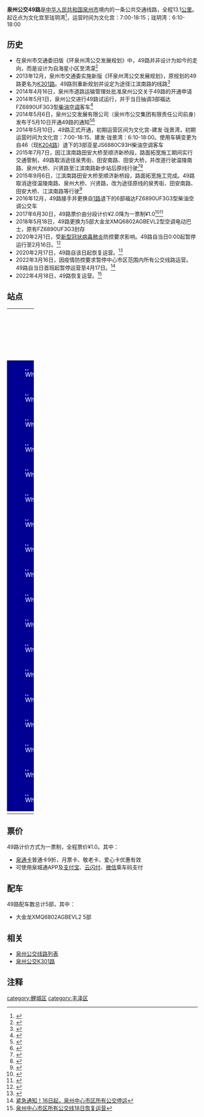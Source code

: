 {{Infobox Bus Route
| number=泉州公交49路
| image=[[File:MIN-CYH182.jpeg|300px]]
| operator=[[泉州市公交集团有限责任公司|泉州市公交集团有限责任公司]]
| garage=江南公司
| length=13.1KM
| via=关帝庙、泉州汽车站<br>现代中学、王宫旱闸
| start=文化宫
| end=珑玥湾
| level=文化宫 7:00-18:15<br>珑玥湾 6:10-18:00
| frequency=20-30分钟
| vehicle=大金龙XMQ6802AGBEVL2
| Fare=一票制¥1.0
| bgcolor=#000093
| fontcolor=white
}}
'''泉州公交49路'''是[[中华人民共和国|中华人民共和国]][[泉州市|泉州市]]境内的一条公共交通线路，全程13.1[[公里|公里]]。起讫点为文化宫至珑玥湾<ref>{{Cite web |url=http://www.qzbus.cn/?action-category-catid-20 |title=线路查询 |accessdate=2016-07-05 |archive-date=2016-07-31 |archive-url=https://web.archive.org/web/20160731090630/http://www.qzbus.cn/?action-category-catid-20 |dead-url=no }}</ref>，运营时间为文化宫：7:00-18:15；珑玥湾：6:10-18:00

== 历史 ==
*在泉州市交通委旧版《环泉州湾公交发展规划》中，49路并非设计为如今的走向，而是设计为自海星小区至清濛<ref>{{Cite web |url=http://qz.fjsen.com/2013-10/31/content_12874344.htm |title=泉州49路公交底前将开通 清濛可直达新行政中心 |accessdate=2016-07-05 |archive-date=2013-11-02 |archive-url=https://web.archive.org/web/20131102151317/http://qz.fjsen.com/2013-10/31/content_12874344.htm |dead-url=no }}</ref>
*2013年12月，泉州市交通委实施新版《环泉州湾公交发展规划》，原规划的49路更名为[[泉州公交K301路|K301路]]。49路则重新规划并设定为途径江滨南路的线路<ref>{{Cite web |url=http://news.focus.cn/xm/2013-12-27/4522113.html |title=泉州K301路公交本月30日开通 从49路更名而来 |access-date=2016-07-05 |archive-date=2019-09-20 |archive-url=https://web.archive.org/web/20190920173623/http://news.focus.cn/xm/2013-12-27/4522113.html |dead-url=no }}</ref>
*2014年4月16日，泉州市道路运输管理处批准泉州公交关于49路的开通申请
*2014年5月1日，泉州公交进行49路试运行，并于当日抽调3部福达FZ6890UF3G3型[[柴油|柴油]][[空调|空调]]客车<ref>{{Cite web |url=http://www.hxdctz.com/a/20140501/12755.html |title=建发珑璟湾：为家造城 49路公交车5月10日开通 |accessdate=2016-07-05 |archive-date=2019-03-04 |archive-url=https://web.archive.org/web/20190304121609/http://www.hxdctz.com/a/20140501/12755.html |dead-url=no }}</ref>
*2014年5月6日，泉州公交发展有限公司（泉州市公交集团有限责任公司前身）发布于5月10日开通49路的通知<ref>{{Cite web |url=http://www.qzwb.com/gb/content/2014-05/06/content_4846360.htm |title=市区江滨南路首开49路公交线 |access-date=2016-07-05 |archive-url=https://web.archive.org/web/20180411174706/http://www.qzwb.com/gb/content/2014-05/06/content_4846360.htm |archive-date=2018-04-11 |dead-url=yes }}</ref><ref>{{Cite web |url=http://qz.fjsen.com/2014-05/06/content_14019146.htm |title=泉州49路公交5月10日开通 从文化宫至延陵新村 |accessdate=2016-07-05 |archive-date=2015-06-30 |archive-url=https://web.archive.org/web/20150630194721/http://qz.fjsen.com/2014-05/06/content_14019146.htm |dead-url=no }}</ref>
*2014年5月10日，49路正式开通，初期运营区间为文化宫-建发·珑景湾，初期运营时间为文化宫：7:00-18:15、建发·珑景湾：6:10-18:00。使用车辆变更为自46（现[[泉州公交K204路|K204路]]）退下的3部亚星JS6880C93H柴油空调客车
*2015年7月7日，因江滨南路田安大桥至顺济新桥段，路面拓宽施工期间实行交通管制，49路取消途径泉秀街、田安南路、田安大桥，并改道行驶温陵南路、泉州大桥、兴贤路至江滨南路新步站后原线行驶<ref>{{Cite web |url=http://www.qzbus.cn/?action-viewnews-itemid-1434 |title=关于临时调整49路运行路线的通知 |accessdate=2016-07-05 |archive-date=2019-03-04 |archive-url=https://web.archive.org/web/20190304121606/http://www.qzbus.cn/?action-viewnews-itemid-1434 |dead-url=no }}</ref><ref>{{Cite web |url=http://qz.fjsen.com/2015-07/04/content_16317318_2.htm |title=江滨南路晋江段拓宽改造 田安大桥三个匝道临时封闭 |accessdate=2016-07-05 |archive-date=2019-03-04 |archive-url=https://web.archive.org/web/20190304121607/http://qz.fjsen.com/2015-07/04/content_16317318_2.htm |dead-url=no }}</ref>
*2015年9月6日，江滨南路田安大桥至顺济新桥段，路面拓宽施工完成。49路取消途径温陵南路、泉州大桥、兴贤路，改为途径原线的泉秀街、田安南路、田安大桥、江滨南路等行驶<ref>{{Cite web |url=http://news.hexun.com/2015-09-07/178905498.html |title=田安大桥往浮桥南安方向通车啦 |accessdate=2016-07-05 |archive-date=2016-09-15 |archive-url=https://web.archive.org/web/20160915123256/http://news.hexun.com/2015-09-07/178905498.html |dead-url=no }}</ref>
*2016年12月，49路接手并更换自[[泉州公交1路|1路]]退下的6部福达FZ6890UF3G3型柴油空调公交车
*2017年6月30日，49路票价由分段计价¥2.0降为一票制¥1.0<ref>{{Cite web |url=http://qz.fjsen.com/zt/2017-06/06/content_19627648.htm |title=【喜讯】泉州一元公交来了！ 57条线路全是一元！ |accessdate=2017-06-30 |archive-date=2017-09-21 |archive-url=https://web.archive.org/web/20170921193202/http://qz.fjsen.com/zt/2017-06/06/content_19627648.htm |dead-url=no }}</ref><ref>{{Cite web |url=http://www.qzbus.cn/?action-viewnews-itemid-2139 |title=关于中心市区范围内公交线路一元票价制改革的通知 |accessdate=2017-06-30 |archive-date=2017-09-22 |archive-url=https://web.archive.org/web/20170922002100/http://www.qzbus.cn/?action-viewnews-itemid-2139 |dead-url=no }}</ref>
*2018年5月18日，49路更换为5部大金龙XMQ6802AGBEVL2型空调电动巴士，原有FZ6890UF3G3封存
*2020年2月1日，受[[2019新型冠状病毒|新型冠状病毒肺炎]]防控要求影响。49路自当日0:00起暂停运行至2月16日。<ref>{{Cite web |url=https://www.qztv.cn/index/News/detail/id/82616.html?spm=0.0.0.0.6VB7ZH |title=注意！泉州公交73条线路暂停运营！ |accessdate=2020-02-16 |archive-date=2020-02-16 |archive-url=https://web.archive.org/web/20200216113137/https://www.qztv.cn/index/News/detail/id/82616.html%3Fspm%3D0.0.0.0.6VB7ZH |dead-url=no }}</ref>
*2020年2月17日，49路自该日起恢复运营。<ref>{{Cite web |url=https://www.qztv.cn/index/News/detail/id/83397.html?spm=0.0.0.0.NXU5QS |title=17日起，泉州这19条公交线路恢复运行！还有这些客运班线…… |accessdate=2020-02-16 |archive-date=2020-02-16 |archive-url=https://web.archive.org/web/20200216140228/https://www.qztv.cn/index/News/detail/id/83397.html%3Fspm%3D0.0.0.0.NXU5QS |dead-url=no }}</ref>
*2022年3月16日，因疫情防控要求暂停中心市区范围内所有公交线路运营。49路自当日首班起暂停运营至4月17日。<ref>[http://www.qztv.cn/index/News/detail/id/wq95wqbDnMKyd8KiwqzChnt0w5nChcKowoHDncKEdsOQwpjCgsOMcXA.html 紧急通知！16日起，泉州中心市区所有公交停运]</ref>
*2022年4月18日，49路恢复运营。<ref>[http://www.qztv.cn/index/News/detail/id/wq95wqbDnMKyd8KiwqzChnt0w5nChcKowoHDnsKDwqzCpsKZwoLDnHFw.html 泉州中心市区所有公交线18日恢复运营]</ref>

== 站点 ==
{| width=100% class="wikitable" style="text-align: center;"
|- 
! width=5% colspan=3 | 路线
! colspan=2 width=25% | 所在地区、街道
! width=30% | 站点名
! width=30% | 备注
|- 
|style="border: 0px;background:#000093;color:white;" | [[File:White_dot.svg|8px]]
|style="border: 0px;" |
|style="border: 0px;" |
| rowspan = 5 | [[鲤城区|鲤城区]]
| rowspan = 1 | 九一街
| 文化宫
| 起讫站
|-
|style="border: 0px;background:#000093;color:white;" | [[File:White_dot.svg|8px]]
|style="border: 0px;" |
|style="border: 0px;" |
| rowspan = 1 | 百源路
| 百源路
| 
|-
|style="border: 0px;background:#000093;color:white;" | [[File:White_dot.svg|8px]]
|style="border: 0px;" |
|style="border: 0px;" |
| rowspan = 2 | 涂门街
| [[通淮关岳庙|关帝庙]]
| [[清净寺|清净寺]]
|-
|style="border: 0px;background:#000093;color:white;" | [[File:White_dot.svg|8px]]
|style="border: 0px;" |
|style="border: 0px;" |
| 棋盘园
| 
|-
|style="border: 0px;background:#000093;color:white;" | [[File:White_dot.svg|8px]]
|style="border: 0px;" |
|style="border: 0px;" |
| rowspan = 1 | 温陵南路
| 海关大楼
| 
|-
|style="border: 0px;background:#000093;color:white;" | [[File:White_dot.svg|8px]]
|style="border: 0px;" |
|style="border: 0px;" |
| rowspan = 3 | [[丰泽区|丰泽区]]
| rowspan = 1 | 泉秀街
| 泉州汽车站北门
| 
|-
|style="border: 0px;background:#000093;color:white;" | [[File:White_dot.svg|8px]]
|style="border: 0px;" |
|style="border: 0px;" |
| rowspan = 2 | 田安南路
| [[泉秀街道|泉秀街道]]办事处
| 
|-
|style="border: 0px;background:#000093;color:white;" | [[File:White_dot.svg|8px]]
|style="border: 0px;" |
|style="border: 0px;" |
| 田安路南段
| 
|-
|style="border: 0px;background:#000093;color:white;" | [[File:White_dot.svg|8px]]
|style="border: 0px;" |
|style="border: 0px;" |
| rowspan = 10 | [[鲤城区|鲤城区]]
| rowspan = 9 | 江滨南路
| 望江路口
| 
|-
|style="border: 0px;background:#000093;color:white;" | [[File:White_dot.svg|8px]]
|style="border: 0px;" |
|style="border: 0px;" |
| 东浦水闸
| 
|-
|style="border: 0px;background:#000093;color:white;" | [[File:White_dot.svg|8px]]
|style="border: 0px;" |
|style="border: 0px;" |
| 浯兴路口
| 原名 左岸英郡
|-
|style="border: 0px;background:#000093;color:white;" | [[File:White_dot.svg|8px]]
|style="border: 0px;" |
|style="border: 0px;" |
| 王宫旱闸
| 
|-
|style="border: 0px;background:#000093;color:white;" | [[File:White_dot.svg|8px]]
|style="border: 0px;" |
|style="border: 0px;" |
| 晋江南堤管理站
| 新步
|-
|style="border: 0px;background:#000093;color:white;" | [[File:White_dot.svg|8px]]
|style="border: 0px;" |
|style="border: 0px;" |
| 南益•鲤景湾
| 
|-
|style="border: 0px;background:#000093;color:white;" | [[File:White_dot.svg|8px]]
|style="border: 0px;" |
|style="border: 0px;" |
| 新步旱闸
| 
|-
|style="border: 0px;background:#000093;color:white;" | [[File:White_dot.svg|8px]]
|style="border: 0px;" |
|style="border: 0px;" |
| 延陵路口
| 
|-
|style="border: 0px;background:#000093;color:white;" | [[File:White_dot.svg|8px]]
|style="border: 0px;" |
|style="border: 0px;" |
| 延陵旱闸
| 
|-
|style="border: 0px;background:#000093;color:white;" | [[File:White_dot.svg|8px]]
|style="border: 0px;" |
|style="border: 0px;" |
| rowspan = 1 | 站前南北大道
| 珑玥湾
| 起讫站
|-
|}

== 票价 ==
49路计价方式为一票制，全程票价¥1.0。其中：
*[[泉通卡|泉通卡]]普通卡9折，月票卡、敬老卡、爱心卡优惠有效
*可使用泉城通APP及[[支付宝|支付宝]]、[[云闪付|云闪付]]、[[微信|微信]]乘车码支付

== 配车 ==
49路配车数总计5部，其中：
*大金龙XMQ6802AGBEVL2  5部

{{gallery 
|width = 300
|height = 
|align = 
|lines = 1
|File:JS6880C93H of Zayton bus.jpg|亚星JS6880C93H<br>（2014.5 - 2016.12）
|File:闽CYA326.jpg|福达FZ6890UF3G3<br>（2016.12 - 2018.5）
|File:闽CYF723.jpg|金旅XML6855JEVW0C<br>（2018.10 - ）
|File:MIN-CYH182.jpeg|大金龙XMQ6802AGBEVL2<br>（2018.5 - ）
}}

== 相关 ==
*[[泉州公交线路列表|泉州公交线路列表]]
*[[泉州公交K301路|泉州公交K301路]]

== 注释 ==
{{reflist|refs=}}

{{泉州公交线路列表}}
[[category:鲤城区|category:鲤城区]]
[[category:丰泽区|category:丰泽区]]